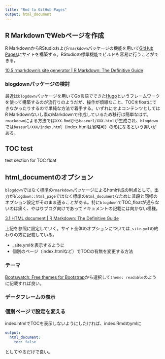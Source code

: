 ```yaml
---
title: "Rmd to GitHub Pages"
output: html_document
---
```


## R MarkdownでWebページを作成

R MarkdownからRStudioおよび`rmarkdown`パッケージの機能を用いて[GitHub Pages](https://pages.github.com/)にサイトを構築する。RStudioの標準機能でビルドも容易に行うことができる。

[10.5 rmarkdown’s site generator | R Markdown: The Definitive Guide](https://bookdown.org/yihui/rmarkdown/rmarkdown-site.html)

### blogdownパッケージの検討

最近は`blogdown`パッケージを用いてGo言語でできた[Hugo](https://gohugo.io/)というフレームワークを使って構築するのが流行りのようだが、操作が煩雑なこと、TOCをfloatにできなかったりするので単純な方法で着手する。いずれにせよコンテンツとしてはR Markdownないし素のMarkdownで作成しているため移行は簡単なはず。`rmarkdown`による方法では`XXX.Rmd`から`baseurl/XXX.html`が生成され、`blogdown`では`baseurl/XXX/index.html`（index.htmlは省略可）の形になるという違いがある。

## TOC test

test section for TOC float

## html_documentのオプション

`blogdown`ではなく標準の`rmarkdown`パッケージによるhtml作成の利点として、出力が`blogdown::html_page`ではなく標準の`html_document`なために普段と同様のオプション設定がそのまま通ることがある。特に`blogdown`でTOC_floatが通らないのは痛く、やはりブログ向けであってドキュメントの記載には向かない模様。

[3.1 HTML document | R Markdown: The Definitive Guide](https://bookdown.org/yihui/rmarkdown/html-document.html)

上記を参照に設定していく。サイト全体のオプションについては`_site.yml`の終わりの方に記載している。

- _site.ymlを表示するように
- 個別のページ（index.htmlなど）でTOCの有無を変更する方法

### テーマ

[Bootswatch: Free themes for Bootstrap](https://bootswatch.com/3/)から選択して`theme: readable`のように記載すれば良い。

### データフレームの表示

### 個別ページで設定を変える

index.htmlでTOCを表示しないようにしたければ、index.Rmdのymlに

```YAML
output:
  html_document:
    toc: false
```

としてやるだけで良い。
